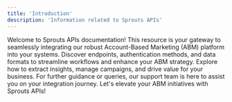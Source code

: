 ```yaml
---
title: 'Introduction'
description: 'Information related to Sprouts APIs'
---
```

Welcome to Sprouts APIs documentation! This resource is your gateway to seamlessly integrating our robust Account-Based Marketing (ABM) platform into your systems. Discover endpoints, authentication methods, and data formats to streamline workflows and enhance your ABM strategy. Explore how to extract insights, manage campaigns, and drive value for your business. For further guidance or queries, our support team is here to assist you on your integration journey. Let's elevate your ABM initiatives with Sprouts APIs! 